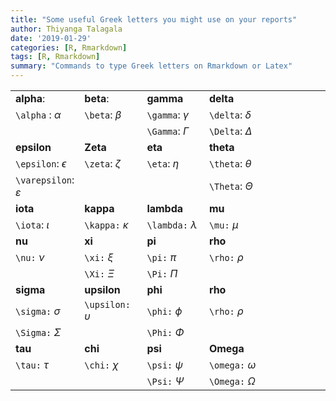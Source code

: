 ```yaml
---
title: "Some useful Greek letters you might use on your reports"
author: Thiyanga Talagala
date: '2019-01-29'
categories: [R, Rmarkdown]
tags: [R, Rmarkdown]
summary: "Commands to type Greek letters on Rmarkdown or Latex"
---
```


|   |   |   |   |   |
|---|---|---|---|---|
| **alpha**:   | **beta**:  | **gamma**  | **delta**    
| `\alpha` : $\alpha$   | `\beta`: $\beta$  | `\gamma`: $\gamma$  | `\delta`: $\delta$
|   |   |  `\Gamma`: $\Gamma$ | `\Delta`: $\Delta$    
|**epsilon**   | **Zeta**  | **eta**  | **theta**     
|`\epsilon`: $\epsilon$    | `\zeta`: $\zeta$  | `\eta`: $\eta$  | `\theta`: $\theta$  
|`\varepsilon`: $\varepsilon$|||`\Theta`: $\Theta$
|**iota**|**kappa**|**lambda**|**mu**
|`\iota`: $\iota$|`\kappa:` $\kappa$|`\lambda:` $\lambda$|`\mu:` $\mu$
|**nu**|**xi**|**pi**|**rho**
|`\nu:` $\nu$|`\xi:` $\xi$|`\pi:` $\pi$|`\rho:` $\rho$
||`\Xi:` $\Xi$|`\Pi:` $\Pi$|
|**sigma**|**upsilon**|**phi**|**rho**
|`\sigma:` $\sigma$|`\upsilon:` $\upsilon$|`\phi:` $\phi$|`\rho:` $\rho$
|`\Sigma:` $\Sigma$||`\Phi:` $\Phi$||
|**tau**|**chi**|**psi**|**Omega**
|`\tau:` $\tau$|`\chi:` $\chi$|`\psi:` $\psi$|`\omega:` $\omega$
|||`\Psi:` $\Psi$|`\Omega:` $\Omega$


